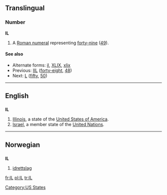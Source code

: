 {{also|il|il-|-il-|.il|îl}}
==Translingual==

===Number===
'''IL'''

# {{informal}} A [[Roman numeral]] representing [[forty-nine]] ([[49]]).

====See also====
* Alternate forms: [[il]], [[XLIX]], [[xlix]]
* Previous: [[IIL]] ([[forty-eight]], [[48]])
* Next: [[L]] ([[fifty]], [[50]])

----

==English==

==={{abbreviation}}===
'''IL'''

# [[Illinois]], a  state of the [[United States of America]].
# [[Israel]], a member state of the [[United Nations]].

[[Category:US States]]

----

==Norwegian==

==={{abbreviation}}===
'''IL'''

# [[idrettslag]]

[[fr:IL]]
[[pl:IL]]
[[tr:IL]]